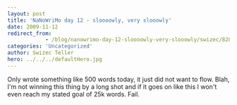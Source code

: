 ```yaml
---
layout: post
title: 'NaNoWriMo day 12 - sloooowly, very slooowly'
date: 2009-11-12
redirect_from: 
            - /blog/nanowrimo-day-12-sloooowly-very-slooowly/swizec/828
categories: 'Uncategorized'
author: Swizec Teller
hero: ../../../defaultHero.jpg
---
```

Only wrote something like 500 words today, it just did not want to flow. Blah, I'm not winning this thing by a long shot and if it goes on like this I won't even reach my stated goal of 25k words. Fail.





>